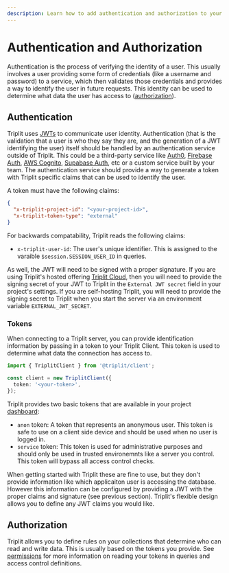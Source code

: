 ```yaml
---
description: Learn how to add authentication and authorization to your Triplit project.
---
```


# Authentication and Authorization

Authentication is the process of verifying the identity of a user. This usually involves a user providing some form of credentials (like a username and password) to a service, which then validates those credentials and provides a way to identify the user in future requests. This identity can be used to determine what data the user has access to ([authorization](/schema/permissions)).

## Authentication

Triplit uses [JWTs](https://en.wikipedia.org/wiki/JSON_Web_Token) to communicate user identity. Authentication (that is the validation that a user is who they say they are, and the generation of a JWT identifying the user) itself should be handled by an authentication service outside of Triplit. This could be a third-party service like [Auth0](https://auth0.com/), [Firebase Auth](https://firebase.google.com/products/auth), [AWS Cognito](https://aws.amazon.com/cognito/), [Supabase Auth](https://supabase.com/docs/auth), etc or a custom service built by your team. The authentication service should provide a way to generate a token with Triplit specific claims that can be used to identify the user.

A token must have the following claims:

```json
{
  "x-triplit-project-id": "<your-project-id>",
  "x-triplit-token-type": "external"
}
```

For backwards compatability, Triplit reads the following claims:

- `x-triplit-user-id`: The user's unique identifier. This is assigned to the varaible `$session.SESSION_USER_ID` in queries.

As well, the JWT will need to be signed with a proper signature. If you are using Triplit's hosted offering [Triplit Cloud](/triplit-cloud), then you will need to provide the signing secret of your JWT to Triplit in the `External JWT secret` field in your project's settings. If you are self-hosting Triplit, you will need to provide the signing secret to Triplit when you start the server via an environment variable `EXTERNAL_JWT_SECRET`.

### Tokens

When connecting to a Triplit server, you can provide identification information by passing in a token to your Triplit Client. This token is used to determine what data the connection has access to.

```typescript
import { TriplitClient } from '@triplit/client';

const client = new TriplitClient({
  token: '<your-token>',
});
```

Triplit provides two basic tokens that are available in your project [dashboard](https://www.triplit.dev/dashboard):

- `anon` token: A token that represents an anonymous user. This token is safe to use on a client side device and should be used when no user is logged in.
- `service` token: This token is used for administrative purposes and should only be used in trusted environemnts like a server you control. This token will bypass all access control checks.

When getting started with Triplit these are fine to use, but they don't provide information like which applicaiton user is accessing the database. However this information can be configured by providing a JWT with the proper claims and signature (see previous section). Triplit's flexible design allows you to define any JWT claims you would like.

## Authorization

Triplit allows you to define rules on your collections that determine who can read and write data. This is usually based on the tokens you provide. See [permissions](/schemas/permissions) for more information on reading your tokens in queries and access control definitions.
